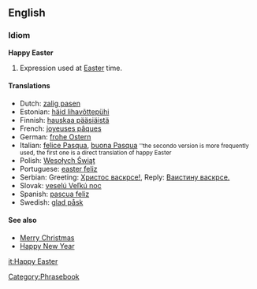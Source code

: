 ==English==

===Idiom===
'''Happy Easter'''
# Expression used at [[Easter]] time. 

====Translations====
*Dutch: [[zalig pasen]]
*Estonian: [[häid lihavõttepühi]]
*Finnish: [[hauskaa pääsiäistä]]
*French: [[joyeuses pâques]]
*German: [[frohe Ostern]]
*Italian: [[felice Pasqua]], [[buona Pasqua]] <small>''the secondo version is more frequently used, the first one is a direct translation of happy Easter</small>
*Polish: [[Wesołych Świąt]]
*Portuguese: [[easter feliz]]
*Serbian: Greeting: [[Христос васкрсе!]], Reply: [[Ваистину васкрсе.]]
*Slovak: [[veselú Veľkú noc]]
*Spanish: [[pascua feliz]]
*Swedish: [[glad påsk]]

====See also====
*[[Merry Christmas]]
*[[Happy New Year]]

[[Category:Phrasebook]]
[[it:Happy Easter]]